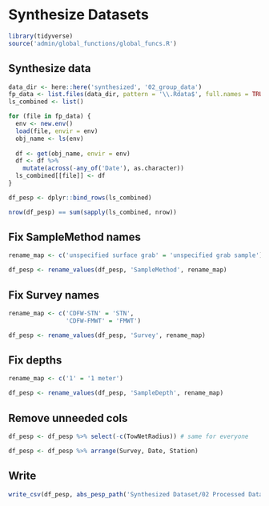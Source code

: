 # Synthesize Datasets

```r
library(tidyverse)
source('admin/global_functions/global_funcs.R')
```

## Synthesize data
```r
data_dir <- here::here('synthesized', '02_group_data')
fp_data <- list.files(data_dir, pattern = '\\.Rdata$', full.names = TRUE)
ls_combined <- list()

for (file in fp_data) {
  env <- new.env()
  load(file, envir = env)
  obj_name <- ls(env)
  
  df <- get(obj_name, envir = env)
  df <- df %>%
    mutate(across(-any_of('Date'), as.character))
  ls_combined[[file]] <- df
}

df_pesp <- dplyr::bind_rows(ls_combined)

nrow(df_pesp) == sum(sapply(ls_combined, nrow))
```

## Fix SampleMethod names
```r
rename_map <- c('unspecified surface grab' = 'unspecified grab sample')

df_pesp <- rename_values(df_pesp, 'SampleMethod', rename_map)
```

## Fix Survey names
```r
rename_map <- c('CDFW-STN' = 'STN',
                'CDFW-FMWT' = 'FMWT')

df_pesp <- rename_values(df_pesp, 'Survey', rename_map)
```

## Fix depths
```r
rename_map <- c('1' = '1 meter')

df_pesp <- rename_values(df_pesp, 'SampleDepth', rename_map)
```

## Remove unneeded cols
```r
df_pesp <- df_pesp %>% select(-c(TowNetRadius)) # same for everyone
```

```r
df_pesp <- df_pesp %>% arrange(Survey, Date, Station)
```

## Write
```r
write_csv(df_pesp, abs_pesp_path('Synthesized Dataset/02 Processed Data/PESP_dataset.csv'))
```